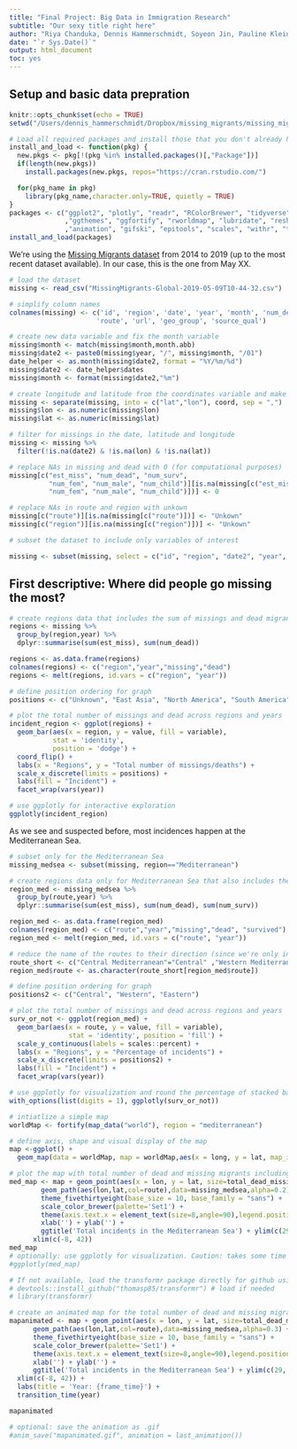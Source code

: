 ```yaml
---
title: "Final Project: Big Data in Immigration Research"
subtitle: "Our sexy title right here"
author: "Riya Chanduka, Dennis Hammerschmidt, Soyeon Jin, Pauline Kleinschlömer"
date: "`r Sys.Date()`"
output: html_document
toc: yes
---
```


## Setup and basic data prepration

```r
knitr::opts_chunk$set(echo = TRUE)
setwd("/Users/dennis_hammerschmidt/Dropbox/missing_migrants/missing_migrants/")
```

```r
# Load all required packages and install those that you don't already have
install_and_load <- function(pkg) {
  new.pkgs <- pkg[!(pkg %in% installed.packages()[,"Package"])]
  if(length(new.pkgs))
    install.packages(new.pkgs, repos="https://cran.rstudio.com/")

  for(pkg_name in pkg)
    library(pkg_name,character.only=TRUE, quietly = TRUE)
}
packages <- c("ggplot2", "plotly", "readr", "RColorBrewer", "tidyverse", "grid", "dplyr", "gridExtra"
              ,"ggthemes", "ggfortify", "rworldmap", "lubridate", "reshape2", "forcats", "gganimate"
              ,"animation", "gifski", "epitools", "scales", "withr", "transformr", "devtools")
install_and_load(packages)
```

We're using the [Missing Migrants dataset](https://missingmigrants.iom.int/downloads) from 2014 to 2019 (up to the most recent dataset available). In our case, this is the one from May XX.

```r
# load the dataset
missing <- read_csv("MissingMigrants-Global-2019-05-09T10-44-32.csv")

# simplify column names
colnames(missing) <- c('id', 'region', 'date', 'year', 'month', 'num_dead', 'est_miss', 'total_dead_missing', 'num_surv', 'num_fem', 'num_male', 'num_child', 'cause', 'location', 'info', 'coord',
                      'route', 'url', 'geo_group', 'source_qual')

# create new data variable and fix the month variable
missing$month <- match(missing$month,month.abb)
missing$date2 <- paste0(missing$year, "/", missing$month, "/01")
date_helper <- as.month(missing$date2, format = "%Y/%m/%d")
missing$date2 <- date_helper$dates
missing$month <- format(missing$date2,"%m")

# create longitude and latitude from the coordinates variable and make them numeric
missing <- separate(missing, into = c("lat","lon"), coord, sep = ",")
missing$lon <- as.numeric(missing$lon)
missing$lat <- as.numeric(missing$lat)

# filter for missings in the date, latitude and longitude
missing <- missing %>% 
  filter(!is.na(date2) & !is.na(lon) & !is.na(lat))

# replace NAs in missing and dead with 0 (for computational purposes)
missing[c("est_miss", "num_dead", "num_surv",
          "num_fem", "num_male", "num_child")][is.na(missing[c("est_miss", "num_dead", "num_surv",
          "num_fem", "num_male", "num_child")])] <- 0

# replace NAs in route and region with unkown
missing[c("route")][is.na(missing[c("route")])] <- "Unkown"
missing[c("region")][is.na(missing[c("region")])] <- "Unkown"

# subset the dataset to include only variables of interest

missing <- subset(missing, select = c("id", "region", "date2", "year", "month", "num_dead", "est_miss", "total_dead_missing", "num_surv", "num_fem", "num_male", "num_child", "cause", "lon", "lat", "route", "source_qual"))
```

## First descriptive: Where did people go missing the most?

```r
# create regions data that includes the sum of missings and dead migrants per year for each region
regions <- missing %>%
  group_by(region,year) %>%
  dplyr::summarise(sum(est_miss), sum(num_dead))

regions <- as.data.frame(regions)
colnames(regions) <- c("region","year","missing","dead")
regions <- melt(regions, id.vars = c("region", "year"))

# define position ordering for graph
positions <- c("Unknown", "East Asia", "North America", "South America", "Caribbean", "Europe", "Sub-Saharan Africa", "Central America incl. Mexico", "Horn of Africa", "Southeast Asia", "U.S./Mexico Border", "North Africa", "Mediterranean")

# plot the total number of missings and dead across regions and years
incident_region <- ggplot(regions) +
  geom_bar(aes(x = region, y = value, fill = variable),
           stat = 'identity',
           position = 'dodge') +
  coord_flip() +
  labs(x = "Regions", y = "Total number of missings/deaths") +
  scale_x_discrete(limits = positions) +
  labs(fill = "Incident") +
  facet_wrap(vars(year))

# use ggplotly for interactive exploration
ggplotly(incident_region)
```

As we see and suspected before, most incidences happen at the Mediterranean Sea.

```r
# subset only for the Mediterranean Sea
missing_medsea <- subset(missing, region=="Mediterranean")

# create regions data only for Mediterranean Sea that also includes the number of people surviving an incident
region_med <- missing_medsea %>%
  group_by(route,year) %>%
  dplyr::summarise(sum(est_miss), sum(num_dead), sum(num_surv))

region_med <- as.data.frame(region_med)
colnames(region_med) <- c("route","year","missing","dead", "survived")
region_med <- melt(region_med, id.vars = c("route", "year"))

# reduce the name of the routes to their direction (since we're only in the Mediterranean Sea)
route_short <- c("Central Mediterranean"="Central" ,"Western Mediterranean"="Western", "Eastern Mediterranean"="Eastern")
region_med$route <- as.character(route_short[region_med$route])

# define position ordering for graph
positions2 <- c("Central", "Western", "Eastern")

# plot the total number of missings and dead across regions and years
surv_or_not <- ggplot(region_med) +
  geom_bar(aes(x = route, y = value, fill = variable), 
               stat = 'identity', position = 'fill') +
  scale_y_continuous(labels = scales::percent) +
  labs(x = "Regions", y = "Percentage of incidents") +
  scale_x_discrete(limits = positions2) +
  labs(fill = "Incident") +
  facet_wrap(vars(year)) 

# use ggplotly for visualization and round the percentage of stacked bar chart by 2 digits
with_options(list(digits = 1), ggplotly(surv_or_not)) 
```

```r
# intiatlize a simple map
worldMap <- fortify(map_data("world"), region = "mediterranean")

# define axis, shape and visual display of the map
map <-ggplot() + 
  geom_map(data = worldMap, map = worldMap,aes(x = long, y = lat, map_id = region, group = group),fill = "white", color = "black", size = 0.25)

# plot the map with total number of dead and missing migrants including the three routes in the Mediterranean Sea
med_map <- map + geom_point(aes(x = lon, y = lat, size=total_dead_missing), alpha=0.5, data = missing_medsea) +
        geom_path(aes(lon,lat,col=route),data=missing_medsea,alpha=0.2) +
        theme_fivethirtyeight(base_size = 10, base_family = "sans") + 
        scale_color_brewer(palette='Set1') + 
        theme(axis.text.x = element_text(size=8,angle=90),legend.position='top') +
        xlab('') + ylab('') + 
        ggtitle('Total incidents in the Mediterranean Sea') + ylim(c(29, 47)) + 
      xlim(c(-8, 42))
med_map
# optionally: use ggplotly for visualization. Caution: takes some time to run!
#ggplotly(med_map)
```

```r
# If not available, load the transformr package directly for github using the following command(s):
# devtools::install_github("thomasp85/transformr") # load if needed
# library(transformr)

# create an animated map for the total number of dead and missing migrants as well as the three routes on the Mediterranean Sea over the entire time frame of the dataset
mapanimated <- map + geom_point(aes(x = lon, y = lat, size=total_dead_missing), alpha=0.5, data = missing_medsea) +
      geom_path(aes(lon,lat,col=route),data=missing_medsea,alpha=0.3) +
      theme_fivethirtyeight(base_size = 10, base_family = "sans") + 
      scale_color_brewer(palette='Set1') + 
      theme(axis.text.x = element_text(size=8,angle=90),legend.position='top') +
      xlab('') + ylab('') + 
      ggtitle('Total incidents in the Mediterranean Sea') + ylim(c(29, 47)) + 
  xlim(c(-8, 42)) +
  labs(title = 'Year: {frame_time}') +
  transition_time(year) 

mapanimated

# optional: save the animation as .gif
#anim_save("mapanimated.gif", animation = last_animation())

```


